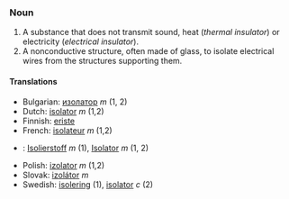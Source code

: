 ===Noun===

# A substance that does not transmit sound, heat (''thermal insulator'') or electricity (''electrical insulator'').
# A nonconductive structure, often made of glass, to isolate electrical wires from the structures supporting them.

====Translations====
*Bulgarian: [[изолатор]] ''m'' (1, 2)
*Dutch: [[isolator]] ''m'' (1,2)
*Finnish: [[eriste]]
*French: [[isolateur]] ''m'' (1,2)
*{{de}}: [[Isolierstoff]] ''m'' (1), [[Isolator]] ''m'' (1, 2)
*Polish: [[izolator]] ''m'' (1,2)
*Slovak: [[izolátor]] ''m''
*Swedish: [[isolering]] (1), [[isolator]] ''c'' (2)